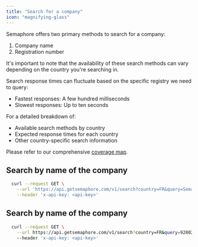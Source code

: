```yaml
---
title: "Search for a company"
icon: "magnifying-glass"
---
```


Semaphore offers two primary methods to search for a company:

1. Company name
2. Registration number

It's important to note that the availability of these search methods can vary depending on the country you're searching in.

Search response times can fluctuate based on the specific registry we need to query:

- Fastest responses: A few hundred milliseconds
- Slowest responses: Up to ten seconds

<Info>
For a detailed breakdown of:

- Available search methods by country
- Expected response times for each country
- Other country-specific search information

Please refer to our comprehensive [coverage map](/essentials/coverage).

</Info>

## Search by name of the company

```bash Request
  curl --request GET \
    --url 'https://api.getsemaphore.com/v1/search?country=FR&query=Semaphore' \
    --header 'x-api-key: <api-key>'
```

## Search by name of the company

```bash Request
  curl --request GET \
    --url https://api.getsemaphore.com/v1/search?country=FR&query=928020932 \
    --header 'x-api-key: <api-key>'
```
